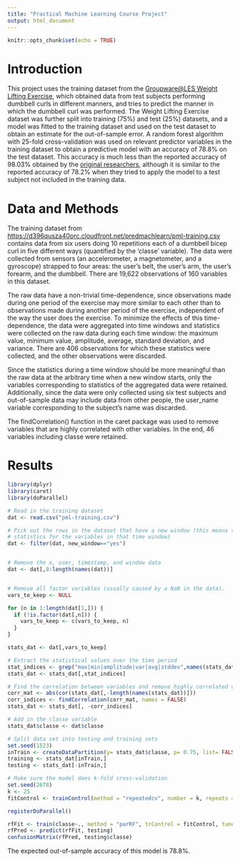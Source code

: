 ```yaml
---
title: "Practical Machine Learning Course Project"
output: html_document
---
```


```r
knitr::opts_chunk$set(echo = TRUE)
```


# Introduction

This project uses the training dataset from the [Groupware@LES Weight Lifting Exercise][WLEData], which obtained data from test subjects performing dumbbell curls in different manners, and tries to predict the manner in which the dumbbell curl was performed. The Weight Lifting Exercise dataset was further split into training (75%) and test (25%) datasets, and a model was fitted to the training dataset and used on the test dataset to obtain an estimate for the out-of-sample error. A random forest algorithm with 25-fold cross-validation was used on relevant predictor variables in the training dataset to obtain a predictive model with an accuracy of 78.8% on the test dataset. This accuracy is much less than the reported accuracy of 98.03% obtained by the [original researchers][WLEData], although it is similar to the reported accuracy of 78.2% when they tried to apply the model to a test subject not included in the training data.

# Data and Methods

The training dataset from <https://d396qusza40orc.cloudfront.net/predmachlearn/pml-training.csv> contains data from six users doing 10 repetitions each of a dumbbell bicep curl in five different ways (quantified by the 'classe' variable). The data were collected from sensors (an accelerometer, a magnetometer, and a gyroscope) strapped to four areas: the user's belt, the user's arm, the user's forearm, and the dumbbell. There are 19,622 observations of 160 variables in this dataset.

The raw data have a non-trivial time-dependence, since observations made during one period of the exercise may more similar to each other than to observations made during another period of the exercise, independent of the way the user does the exercise. To minimize the effects of this time-dependence, the data were aggregated into time windows and statistics were collected on the raw data during each time window: the maximum value, minimum value, amplitude, average, standard deviation, and variance. There are 406 observations for which these statistics were collected, and the other observations were discarded.

Since the statistics during a time window should be more meaningful than the raw data at the arbitrary time when a new window starts, only the variables corresponding to statistics of the aggregated data were retained. Additionally, since the data were only collected using six test subjects and out-of-sample data may include data from other people, the user_name variable corresponding to the subject's name was discarded. 

The findCorrelation() function in the caret package was used to remove variables that are highly correlated with other variables. In the end, 46 variables including classe were retained.


# Results

```r
library(dplyr)
library(caret)
library(doParallel)

# Read in the training dataset
dat <- read.csv("pml-training.csv")

# Pick out the rows in the dataset that have a new window (this means they have
# statistics for the variables in that time window)
dat <- filter(dat, new_window=="yes")


# Remove the x, user, timestamp, and window data
dat <- dat[,8:length(names(dat))]


# Remove all factor variables (usually caused by a NaN in the data).
vars_to_keep <- NULL

for (n in 1:length(dat[1,])) {
  if (!is.factor(dat[,n])) {
    vars_to_keep <- c(vars_to_keep, n)
  }
}

stats_dat <- dat[,vars_to_keep]

# Extract the statistical values over the time period
stat_indices <- grep("max|min|amplitude|var|avg|stddev",names(stats_dat))
stats_dat <- stats_dat[,stat_indices]

# Find the correlation between variables and remove highly correlated variables
corr_mat <- abs(cor(stats_dat[,-length(names(stats_dat))]))
corr_indices <- findCorrelation(corr_mat, names = FALSE)
stats_dat <- stats_dat[, -corr_indices]

# Add in the classe variable
stats_dat$classe <- dat$classe

# Split data set into testing and training sets
set.seed(1523)
inTrain <- createDataPartition(y= stats_dat$classe, p= 0.75, list= FALSE)
training <- stats_dat[inTrain,]
testing <- stats_dat[-inTrain,]

# Make sure the model does k-fold cross-validation
set.seed(2678)
k <- 25
fitControl <- trainControl(method = "repeatedcv", number = k, repeats = k)

registerDoParallel()

rfFit <- train(classe~., method = "parRF", trControl = fitControl, tuneGrid=expand.grid(mtry = 10), data = training)
rfPred <- predict(rfFit, testing)
confusionMatrix(rfPred, testing$classe)

```
The expected out-of-sample accuracy of this model is 78.8%.

[WLEData]: http://groupware.les.inf.puc-rio.br/har "Velloso, E.; Bulling, A.; Gellersen, H.; Ugulino, W.; Fuks, H. Qualitative Activity Recognition of Weight Lifting Exercises. Proceedings of 4th International Conference in Cooperation with SIGCHI (Augmented Human '13) . Stuttgart, Germany: ACM SIGCHI, 2013."
